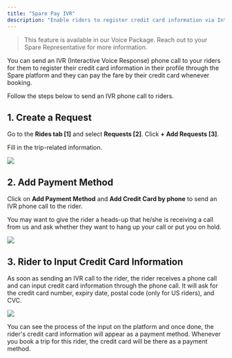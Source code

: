 ```yaml
---
title: "Spare Pay IVR"
description: "Enable riders to register credit card information via Interactive Voice Response phone calls"
---
```


> This feature is available in our Voice Package. Reach out to your Spare Representative for more information.

You can send an IVR (Interactive Voice Response) phone call to your riders for them to register their credit card information in their profile through the Spare platform and they can pay the fare by their credit card whenever booking.

Follow the steps below to send an IVR phone call to riders.

## 1. Create a Request

Go to the **Rides tab [1]** and select **Requests [2]**. Click **+ Add Requests [3]**.

Fill in the trip-related information.

![](https://spare-74fa64f80617.intercom-attachments-1.com/i/o/972649286/d8161d8962f9f2d6b7483b52/po4gg9N_JJ-iTS5_pf9ADO4q5Wf-csmN6g.png?expires=1753820100&signature=b0d857c01890136ae21d81b30739496af9115f7f0d47af63898d7aefd40edf38&req=fSclEM13n4lZFb4f3HP0gJucAae8ntUIS5qCCO6T2FMF8L2kYLdkcPJinCxt%0AIHQ%3D%0A)

## 2. Add Payment Method

Click on **Add Payment Method** and **Add Credit Card by phone** to send an IVR phone call to the rider.

You may want to give the rider a heads-up that he/she is receiving a call from us and ask whether they want to hang up your call or put you on hold. 

![](https://spare-74fa64f80617.intercom-attachments-1.com/i/o/972649287/c6462a227a979473eff552ba/3QHEATUsQUpBocrh9mEY8kAEFUN8FZlmVQ.png?expires=1753820100&signature=ee91b667825175520b05d5c9ac26d2774d03e9585eb90689ba42820d7519aee9&req=fSclEM13n4lYFb4f3HP0gOzDEe2ATfqkEvztruxLFBApgwdSJI5CU%2BGO0LE5%0AVr0%3D%0A)

## 3. Rider to Input Credit Card Information

As soon as sending an IVR call to the rider, the rider receives a phone call and can input credit card information through the phone call. It will ask for the credit card number, expiry date, postal code (only for US riders), and CVC.

![](https://spare-74fa64f80617.intercom-attachments-1.com/i/o/972649290/2dcf98cb552539b879ee3ffd/b-HlrKshDP62Wu9KD7zJpmCUFbhGSBScVg.png?expires=1753820100&signature=6e154172b602eebbda2f3f84db3716c2d490249ae4f9d500d09d3923c5babc09&req=fSclEM13n4hfFb4f3HP0gNpVCt1aI9%2B4FfJ19f003Zt7KCdgi1grTh80hZSA%0Aack%3D%0A)

You can see the process of the input on the platform and once done, the rider's credit card information will appear as a payment method. Whenever you book a trip for this rider, the credit card will be there as a payment method.
